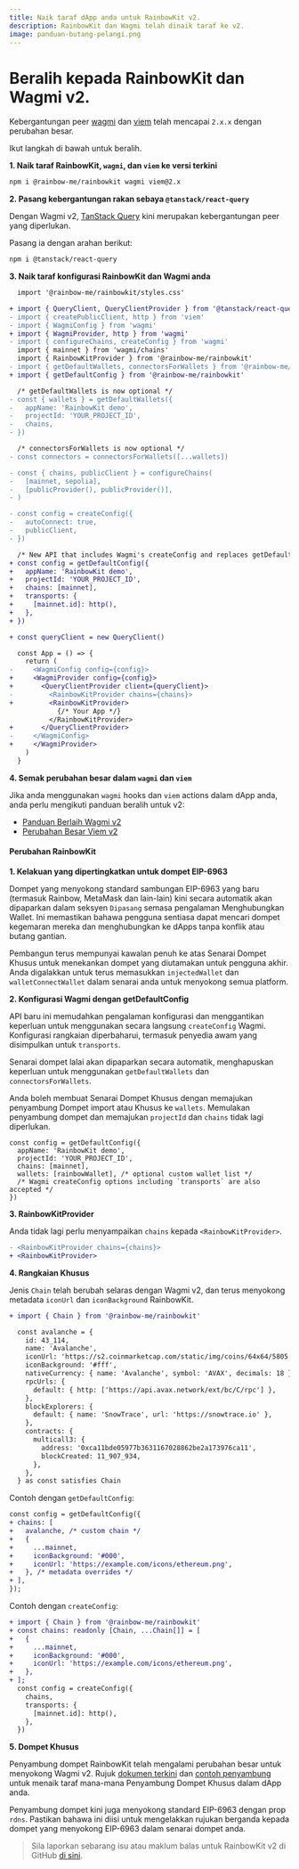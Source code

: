 ```yaml
---
title: Naik taraf dApp anda untuk RainbowKit v2.
description: RainbowKit dan Wagmi telah dinaik taraf ke v2.
image: panduan-butang-pelangi.png
---
```


# Beralih kepada RainbowKit dan Wagmi v2.

Kebergantungan peer [wagmi](https://wagmi.sh) dan [viem](https://viem.sh) telah mencapai `2.x.x` dengan perubahan besar.

Ikut langkah di bawah untuk beralih.

**1. Naik taraf RainbowKit, `wagmi`, dan `viem` ke versi terkini**

```bash
npm i @rainbow-me/rainbowkit wagmi viem@2.x
```

**2. Pasang kebergantungan rakan sebaya `@tanstack/react-query`**

Dengan Wagmi v2, [TanStack Query](https://tanstack.com/query/v5/docs/react/overview) kini merupakan kebergantungan peer yang diperlukan.

Pasang ia dengan arahan berikut:

```bash
npm i @tanstack/react-query
```

**3. Naik taraf konfigurasi RainbowKit dan Wagmi anda**

```diff
  import '@rainbow-me/rainbowkit/styles.css'

+ import { QueryClient, QueryClientProvider } from '@tanstack/react-query'
- import { createPublicClient, http } from 'viem'
- import { WagmiConfig } from 'wagmi'
+ import { WagmiProvider, http } from 'wagmi'
- import { configureChains, createConfig } from 'wagmi'
  import { mainnet } from 'wagmi/chains'
  import { RainbowKitProvider } from '@rainbow-me/rainbowkit'
- import { getDefaultWallets, connectorsForWallets } from '@rainbow-me/rainbowkit'
+ import { getDefaultConfig } from '@rainbow-me/rainbowkit'

  /* getDefaultWallets is now optional */
- const { wallets } = getDefaultWallets({
-   appName: 'RainbowKit demo',
-   projectId: 'YOUR_PROJECT_ID',
-   chains,
- })

  /* connectorsForWallets is now optional */
- const connectors = connectorsForWallets([...wallets])

- const { chains, publicClient } = configureChains( 
-   [mainnet, sepolia], 
-   [publicProvider(), publicProvider()],
- )

- const config = createConfig({
-   autoConnect: true,
-   publicClient,
- })

  /* New API that includes Wagmi's createConfig and replaces getDefaultWallets and connectorsForWallets */
+ const config = getDefaultConfig({
+   appName: 'RainbowKit demo',
+   projectId: 'YOUR_PROJECT_ID',
+   chains: [mainnet],
+   transports: {
+     [mainnet.id]: http(),
+   },
+ })

+ const queryClient = new QueryClient()

  const App = () => {
    return (
-     <WagmiConfig config={config}>
+     <WagmiProvider config={config}>
+       <QueryClientProvider client={queryClient}>
-         <RainbowKitProvider chains={chains}>
+         <RainbowKitProvider>
            {/* Your App */}
          </RainbowKitProvider>
+       </QueryClientProvider>
-     </WagmiConfig>
+     </WagmiProvider>
    )
  }
```

**4. Semak perubahan besar dalam `wagmi` dan `viem`**

Jika anda menggunakan `wagmi` hooks dan `viem` actions dalam dApp anda, anda perlu mengikuti panduan beralih untuk v2:

- [Panduan Berlaih Wagmi v2](https://wagmi.sh/react/guides/migrate-from-v1-to-v2)
- [Perubahan Besar Viem v2](https://viem.sh/docs/migration-guide.html#_2-x-x-breaking-changes)

#### Perubahan RainbowKit

**1. Kelakuan yang dipertingkatkan untuk dompet EIP-6963**

Dompet yang menyokong standard sambungan EIP-6963 yang baru (termasuk Rainbow, MetaMask dan lain-lain) kini secara automatik akan dipaparkan dalam seksyen `Dipasang` semasa pengalaman Menghubungkan Wallet. Ini memastikan bahawa pengguna sentiasa dapat mencari dompet kegemaran mereka dan menghubungkan ke dApps tanpa konflik atau butang gantian.

Pembangun terus mempunyai kawalan penuh ke atas Senarai Dompet Khusus untuk menekankan dompet yang diutamakan untuk pengguna akhir. Anda digalakkan untuk terus memasukkan `injectedWallet` dan `walletConnectWallet` dalam senarai anda untuk menyokong semua platform.

**2. Konfigurasi Wagmi dengan getDefaultConfig**

API baru ini memudahkan pengalaman konfigurasi dan menggantikan keperluan untuk menggunakan secara langsung `createConfig` Wagmi. Konfigurasi rangkaian diperbaharui, termasuk penyedia awam yang disimpulkan untuk `transports`.

Senarai dompet lalai akan dipaparkan secara automatik, menghapuskan keperluan untuk menggunakan `getDefaultWallets` dan `connectorsForWallets`.

Anda boleh membuat Senarai Dompet Khusus dengan memajukan penyambung Dompet import atau Khusus ke `wallets`. Memulakan penyambung dompet dan memajukan `projectId` dan `chains` tidak lagi diperlukan.

```
const config = getDefaultConfig({
  appName: 'RainbowKit demo',
  projectId: 'YOUR_PROJECT_ID',
  chains: [mainnet],
  wallets: [rainbowWallet], /* optional custom wallet list */
  /* Wagmi createConfig options including `transports` are also accepted */
})
```

**3. RainbowKitProvider**

Anda tidak lagi perlu menyampaikan `chains` kepada `<RainbowKitProvider>`.

```diff
- <RainbowKitProvider chains={chains}>
+ <RainbowKitProvider>
```

**4. Rangkaian Khusus**

Jenis `Chain` telah berubah selaras dengan Wagmi v2, dan terus menyokong metadata `iconUrl` dan `iconBackground` RainbowKit.

```diff
+ import { Chain } from '@rainbow-me/rainbowkit'

  const avalanche = {
    id: 43_114,
    name: 'Avalanche',
    iconUrl: 'https://s2.coinmarketcap.com/static/img/coins/64x64/5805.png',
    iconBackground: '#fff',
    nativeCurrency: { name: 'Avalanche', symbol: 'AVAX', decimals: 18 },
    rpcUrls: {
      default: { http: ['https://api.avax.network/ext/bc/C/rpc'] },
    },
    blockExplorers: {
      default: { name: 'SnowTrace', url: 'https://snowtrace.io' },
    },
    contracts: {
      multicall3: {
        address: '0xca11bde05977b3631167028862be2a173976ca11',
        blockCreated: 11_907_934,
      },
    },
  } as const satisfies Chain
```

Contoh dengan `getDefaultConfig`:

```diff
const config = getDefaultConfig({
+ chains: [
+   avalanche, /* custom chain */
+   {
+     ...mainnet,
+     iconBackground: '#000',
+     iconUrl: 'https://example.com/icons/ethereum.png',
+   }, /* metadata overrides */
+ ],
});
```

Contoh dengan `createConfig`:

```diff
+ import { Chain } from '@rainbow-me/rainbowkit'
+ const chains: readonly [Chain, ...Chain[]] = [
+   {
+     ...mainnet,
+     iconBackground: '#000',
+     iconUrl: 'https://example.com/icons/ethereum.png',
+   },
+ ];
  const config = createConfig({
    chains,
    transports: {
      [mainnet.id]: http(),
    },
  })
```

**5. Dompet Khusus**

Penyambung dompet RainbowKit telah mengalami perubahan besar untuk menyokong Wagmi v2. Rujuk [dokumen terkini](https://www.rainbowkit.com/docs/custom-wallets) dan [contoh penyambung](https://github.com/rainbow-me/rainbowkit/tree/main/packages/rainbowkit/src/wallets/walletConnectors/rainbowWallet/rainbowWallet.ts) untuk menaik taraf mana-mana Penyambung Dompet Khusus dalam dApp anda.

Penyambung dompet kini juga menyokong standard EIP-6963 dengan prop `rdns`. Pastikan bahawa ini diisi untuk mengelakkan rujukan berganda kepada dompet yang menyokong EIP-6963 dalam senarai dompet anda.

> Sila laporkan sebarang isu atau maklum balas untuk RainbowKit v2 di GitHub [di sini](https://github.com/rainbow-me/rainbowkit/issues/new/choose).
